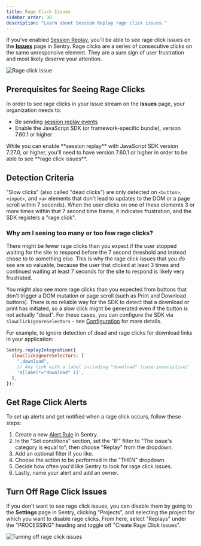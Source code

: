 ```yaml
---
title: Rage Click Issues
sidebar_order: 30
description: "Learn about Session Replay rage click issues."
---
```


If you've enabled [Session Replay](/product/session-replay/), you'll be able to see rage click issues on the [**Issues**](https://sentry.io/orgredirect/organizations/:orgslug/issues/) page in Sentry. Rage clicks are a series of consecutive clicks on the same unresponsive element. They are a sure sign of user frustration and most likely deserve your attention.

![Rage click issue](./img/Rage-click-issue-in-issue-stream.png)

## Prerequisites for Seeing Rage Clicks

In order to see rage clicks in your issue stream on the **Issues** page, your organization needs to:

- Be sending [session replay events](/product/session-replay/getting-started/)
- Enable the JavaScript SDK (or framework-specific bundle), version 7.60.1 or higher

<Note>
While you can enable **session replay** with JavaScript SDK version 7.27.0, or higher, you'll need to have version 7.60.1 or higher in order to be able to see **rage click issues**.
</Note>

## Detection Criteria

"Slow clicks" (also called "dead clicks") are only detected on `<button>`, `<input>`, and `<a>` elements that don't lead to updates to the DOM or a page scroll within 7 seconds). When the user clicks on one of these elements 3 or more times within that 7 second time frame, it indicates frustration, and the SDK registers a "rage click". 

### Why am I seeing too many or too few rage clicks?
There might be fewer rage clicks than you expect if the user stopped waiting for the site to respond before the 7 second threshold and instead chose to to something else. This is why the rage click issues that you *do* see are so valuable, because the user that clicked at least 3 times and continued waiting at least 7 seconds for the site to respond is likely very frustrated.

You might also see more rage clicks than you expected from buttons that don't trigger a DOM mutation or page scroll (such as Print and Download buttons). There is no reliable way for the SDK to detect that a download or print has initiated, so a slow click might be generated even if the button is not actually "dead". For these cases, you can configure the SDK via `slowClickIgnoreSelectors` - see [Configuration](/platforms/javascript/session-replay/configuration/) for more details.

For example, to ignore detection of dead and rage clicks for download links in your application:

```javascript
Sentry.replayIntegration({
  slowClickIgnoreSelectors: [
    ".download",
    // Any link with a label including "download" (case-insensitive)
    'a[label*="download" i]',
  ],
});
```

## Get Rage Click Alerts

To set up alerts and get notified when a rage click occurs, follow these steps:

1. Create a new [Alert Rule](https://sentry.sentry.io/alerts/new/issue/) in Sentry.
2. In the "Set conditions" section, set the "IF" filter to "The issue's category is equal to", then choose "Replay" from the dropdown.
3. Add an optional filter if you like.
5. Choose the action to be performed in the "THEN" dropdown.
6. Decide how often you'd like Sentry to look for rage click issues.
7. Lastly, name your alert and add an owner.

## Turn Off Rage Click Issues

If you don't want to see rage click issues, you can disable them by going to the **Settings** page in Sentry, clicking "Projects", and selecting the project for which you want to disable rage clicks. From here, select "Replays" under the "PROCESSING" heading and toggle off "Create Rage Click Issues".

![Turning off rage click issues](./img/Turning-off-rage-clicks-toggle.png)

